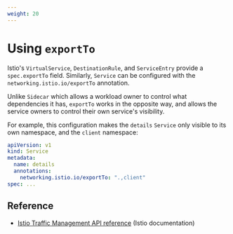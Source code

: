 ```yaml
---
weight: 20
---
```


# Using `exportTo`

Istio's `VirtualService`, `DestinationRule`, and `ServiceEntry` provide a `spec.exportTo` field. Similarly, `Service` can be configured with the `networking.istio.io/exportTo` annotation.

Unlike `Sidecar` which allows a workload owner to control what dependencies it has, `exportTo` works in the opposite way, and allows the service owners to control their own service's visibility.

For example, this configuration makes the `details` `Service` only visible to its own namespace, and the `client` namespace:

```yaml
apiVersion: v1
kind: Service
metadata:
  name: details
  annotations:
    networking.istio.io/exportTo: ".,client"
spec: ...
```

## Reference

- [Istio Traffic Management API reference](https://istio.io/latest/docs/reference/config/networking/) (Istio documentation)